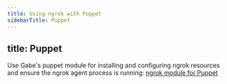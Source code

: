 ```yaml
---
title: Using ngrok with Puppet
sidebarTitle: Puppet
---
```


title: Puppet
---


Use Gabe's puppet module for installing and configuring ngrok resources and ensure the ngrok agent process is running: [ngrok module for Puppet](https://forge.puppet.com/gabe/ngrok)
